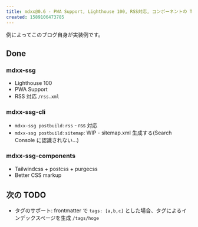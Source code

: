 ```yaml
---
title: mdxx@0.6 - PWA Support, Lighthouse 100, RSS対応, コンポーネントの Tailwind 化
created: 1589106473785
---
```


例によってこのブログ自身が実装例です。

## Done

### mdxx-ssg

- Lighthouse 100
- PWA Support
- RSS 対応 `/rss.xml`

### mdxx-ssg-cli

- `mdxx-ssg postbuild:rss` - rss 対応
- `mdxx-ssg postbuild:sitemap`: WIP - sitemap.xml 生成する(Search Console に認識されない…)

### mdxx-ssg-components

- Tailwindcss + postcss + purgecss
- Better CSS markup

## 次の TODO

- タグのサポート: frontmatter で `tags: [a,b,c]` とした場合、タグによるインデックスページを生成 `/tags/hoge`
